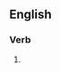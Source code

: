 {{also|dillydallying|dilly dallying}}

==English==

===Verb===
{{head|en|verb form}}

# {{present participle of|dilly-dally|lang=en|nocat=1}}